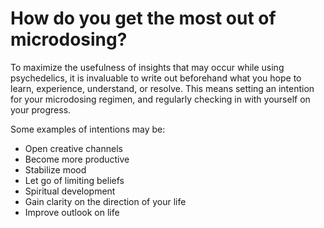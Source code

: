 # How do you get the most out of microdosing?

To maximize the usefulness of insights that may occur while using psychedelics, it is invaluable to write out beforehand what you hope to learn, experience, understand, or resolve. This means setting an intention for your microdosing regimen, and regularly checking in with yourself on your progress.

Some examples of intentions may be:

- Open creative channels
- Become more productive
- Stabilize mood
- Let go of limiting beliefs
- Spiritual development
- Gain clarity on the direction of your life
- Improve outlook on life
